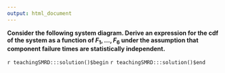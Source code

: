 ```yaml
---
output: html_document
---
```


__Consider the following system diagram. Derive an expression for the cdf of the system as a function of $F_{1}, \dots, F_{6}$ under the assumption that component failure times are statistically independent.__

`r teachingSMRD:::solution()$begin`
`r teachingSMRD:::solution()$end`

